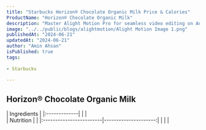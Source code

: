 ```yaml
---
title: "Starbucks Horizon® Chocolate Organic Milk Price & Calories"
ProductName: "Horizon® Chocolate Organic Milk" 
description: "Master Alight Motion Pro for seamless video editing on Android, iOS, and Tablets with our ultimate guide, unlocking advanced features and elevating your skills in 2024!"
image: "../../public/blogs/alightmotion/Alight Motion Image 1.png"
publishedAt: "2024-06-21"
updatedAt: "2024-06-21"
author: "Amin Ahsan"
isPublished: true
tags:
 
- Starbucks
      
---
```


## Horizon® Chocolate Organic Milk 
  
<div className="tables-container">
  <div className="table-wrapper">
    | Ingredients  |
    |:-------------|
    |              |
  </div>    
  <div className="table-wrapper">
    | Nutrition               |                      |  
    |:------------------------|---------------------:|
    |                         |                      |

  </div>
</div>

<style jsx>{`
  .tables-container {
    display: flex;
    flex-direction: row;
    gap: 30px;
  }
  .table-wrapper {
    width: 500px; /* Adjust as needed */
  }
  @media (max-width: 768px) {
    .tables-container {
      flex-direction: column;
      gap: 0px; /* Adjust as needed */
    }
    .table-wrapper {
      width: 100%; /* Adjust as needed */
    }
  }
`}</style>
